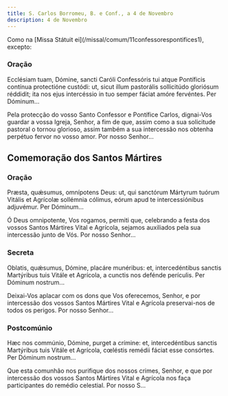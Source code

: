 ```yaml
---
title: S. Carlos Borromeu, B. e Conf., a 4 de Novembro
description: 4 de Novembro
---
```


<aside>
  Como na [Missa Státuit ei](/missal/comum/11confessorespontifices1), excepto:
</aside>

### Oração

<div class="side-by-side not-content">

Ecclésiam tuam, Dómine, sancti Caróli Confessóris tui atque Pontíficis contínua protectióne custódi: ut, sicut illum pastorális sollicitúdo gloriósum réddidit; ita nos ejus intercéssio in tuo semper fáciat amóre fervéntes. Per Dóminum...

Pela protecção do vosso Santo Confessor e Pontífice Carlos, dignai-Vos guardar a vossa Igreja, Senhor, a fim de que, assim como a sua solicitude pastoral o tornou glorioso, assim também a sua intercessão nos obtenha perpétuo fervor no vosso amor. Por nosso Senhor...

</div>

## Comemoração dos Santos Mártires

### Oração

<div class="side-by-side not-content">

Præsta, quǽsumus, omnípotens Deus: ut, qui sanctórum Mártyrum tuórum Vitális et Agrícolæ sollémnia cólimus, eórum apud te intercessiónibus adjuvémur. Per Dóminum...

Ó Deus omnipotente, Vos rogamos, permiti que, celebrando a festa dos vossos Santos Mártires Vital e Agrícola, sejamos auxiliados pela sua intercessão junto de Vós. Por nosso Senhor...

</div>

### Secreta

<div class="side-by-side not-content">

Oblatis, quǽsumus, Dómine, placáre munéribus: et, intercedéntibus sanctis Martýribus tuis Vitále et Agrícola, a cunctis nos defénde perículis. Per Dóminum nostrum...

Deixai-Vos aplacar com os dons que Vos oferecemos, Senhor, e por intercessão dos vossos Santos Mártires Vital e Agrícola preservai-nos de todos os perigos. Por nosso Senhor...

</div>

### Postcomúnio

<div class="side-by-side not-content">

Hæc nos commúnio, Dómine, purget a crímine: et, intercedéntibus sanctis Martýribus tuis Vitále et Agrícola, cœléstis remédii fáciat esse consórtes. Per Dóminum nostrum...

Que esta comunhão nos purifique dos nossos crimes, Senhor, e que por intercessão dos vossos Santos Mártires Vital e Agrícola nos faça participantes do remédio celestial. Por nosso S...

</div>
